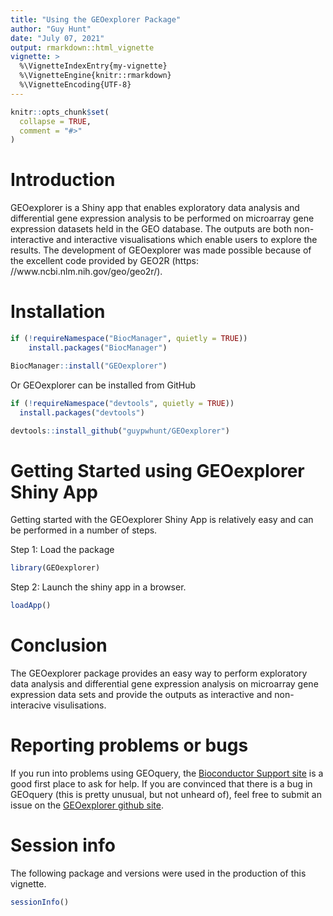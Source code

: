 ```yaml
---
title: "Using the GEOexplorer Package"
author: "Guy Hunt"
date: "July 07, 2021"
output: rmarkdown::html_vignette
vignette: >
  %\VignetteIndexEntry{my-vignette}
  %\VignetteEngine{knitr::rmarkdown}
  %\VignetteEncoding{UTF-8}
---
```


```r
knitr::opts_chunk$set(
  collapse = TRUE,
  comment = "#>"
)
```

# Introduction
GEOexplorer is a Shiny app that enables exploratory data
analysis and differential gene expression analysis to be
performed on  microarray gene expression  datasets held 
in the GEO database. The outputs are both non-interactive and
interactive visualisations which enable users to explore the
results. The development of GEOexplorer was made 
possible because of the excellent code provided by GEO2R
(https: //www.ncbi.nlm.nih.gov/geo/geo2r/).

# Installation
```r
if (!requireNamespace("BiocManager", quietly = TRUE))
    install.packages("BiocManager")

BiocManager::install("GEOexplorer")
```

Or GEOexplorer can be installed from GitHub
```r
if (!requireNamespace("devtools", quietly = TRUE))
  install.packages("devtools")

devtools::install_github("guypwhunt/GEOexplorer")
```

# Getting Started using GEOexplorer Shiny App

Getting started with the GEOexplorer Shiny App is relatively
easy and can be performed in a number of steps.

Step 1: Load the package
```r
library(GEOexplorer)
```

Step 2: Launch the shiny app in a browser.
```r
loadApp()
```

# Conclusion

The GEOexplorer package provides an easy way to perform 
exploratory data analysis and differential gene expression 
analysis on microarray gene expression data sets and provide 
the outputs as interactive and non-interacive visulisations.

# Reporting problems or bugs

If you run into problems using GEOquery, the 
[Bioconductor Support site](https://support.bioconductor.org/) 
is a good first place to ask for help. 
If you are convinced that there is a bug in GEOquery 
(this is pretty unusual, but not unheard of), feel free 
to submit an issue on the 
[GEOexplorer github site](https://github.com/guypwhunt/GEOexplorer).

# Session info

The following package and versions were used in the 
production of this vignette.

```r
sessionInfo()
```
